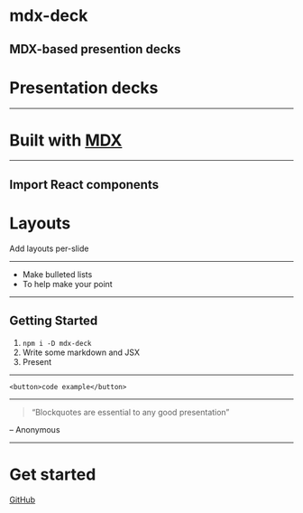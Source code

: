 

# mdx-deck

MDX-based presention decks
---
# Presentation decks
---
# Built with [MDX][]
[MDX]: https://github.com/mdx-js/mdx
---

<Box
  fontSize={4}
  p={4}
  bg='magenta'>
  Import React components
</Box>
---

# Layouts
Add layouts per-slide

---

- Make bulleted lists
- To help make your point

---

## Getting Started

1. `npm i -D mdx-deck`
2. Write some markdown and JSX
3. Present

---
```
<button>code example</button>
```
---
> “Blockquotes are essential to any good presentation”

– Anonymous

---

# Get started
[GitHub](https://github.com/jxnblk/mdx-deck)
